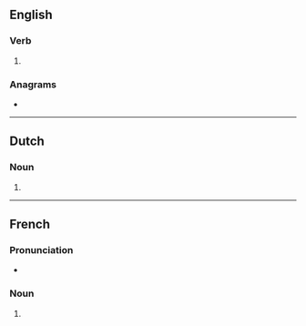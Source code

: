 {{also|allurés}}
==English==

===Verb===
{{head|en|verb form}}

# {{en-third-person singular of|allure}}

===Anagrams===
* {{anagrams|en|a=aellrsu|Laurels|laurels}}

----

==Dutch==

===Noun===
{{head|nl|noun plural form}}

# {{nl-noun form of|pl|allure}}

----

==French==

===Pronunciation===
* {{rhymes|fr|yʁ}}

===Noun===
{{head|fr|noun plural form|g=f}}

# {{plural of|fr|allure}}